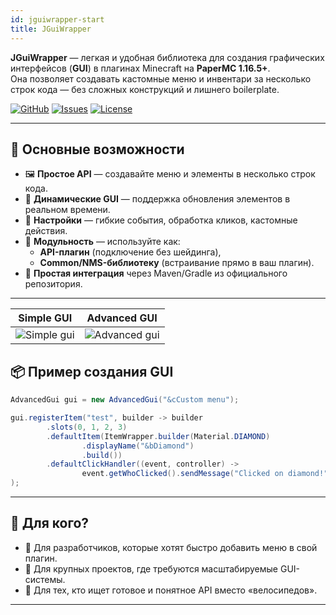 ```yaml
---
id: jguiwrapper-start
title: JGuiWrapper
---
```



**JGuiWrapper** — легкая и удобная библиотека для создания графических интерфейсов (**GUI**) в плагинах Minecraft на **PaperMC 1.16.5+**.  
Она позволяет создавать кастомные меню и инвентари за несколько строк кода — без сложных конструкций и лишнего boilerplate.

[![GitHub](https://img.shields.io/badge/GitHub-Repo-blue?logo=github&style=for-the-badge)](https://github.com/Jodexx/JGuiWrapper)
[![Issues](https://img.shields.io/github/issues/Jodexx/JGuiWrapper?style=for-the-badge)](https://github.com/Jodexx/JGuiWrapper/issues)
[![License](https://img.shields.io/github/license/Jodexx/JGuiWrapper?style=for-the-badge)](https://github.com/Jodexx/JGuiWrapper/blob/master/LICENSE)

---

## 🔑 Основные возможности

- 🖼️ **Простое API** — создавайте меню и элементы в несколько строк кода.
- 🔄 **Динамические GUI** — поддержка обновления элементов в реальном времени.
- 🎨 **Настройки** — гибкие события, обработка кликов, кастомные действия.  
- 🧩 **Модульность** — используйте как:
  - **API-плагин** (подключение без шейдинга),
  - **Common/NMS-библиотеку** (встраивание прямо в ваш плагин).  
- 🚀 **Простая интеграция** через Maven/Gradle из официального репозитория.  

---

| Simple GUI | Advanced GUI |
|------------|--------------|
| ![Simple gui](/gif/simple_gui.gif) | ![Advanced gui](/gif/advanced_gui.gif) |

## 📦 Пример создания GUI
```java
AdvancedGui gui = new AdvancedGui("&cCustom menu");

gui.registerItem("test", builder -> builder
        .slots(0, 1, 2, 3)
        .defaultItem(ItemWrapper.builder(Material.DIAMOND)
                .displayName("&bDiamond")
                .build())
        .defaultClickHandler((event, controller) -> 
                event.getWhoClicked().sendMessage("Clicked on diamond!"))
);
```

---

## 👥 Для кого?

* 🔹 Для разработчиков, которые хотят быстро добавить меню в свой плагин.
* 🔹 Для крупных проектов, где требуются масштабируемые GUI-системы.
* 🔹 Для тех, кто ищет готовое и понятное API вместо «велосипедов».

---